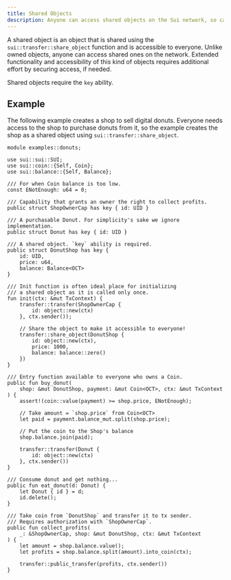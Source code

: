 ```yaml
---
title: Shared Objects
description: Anyone can access shared objects on the Sui network, so care must be taken to secure access, if needed.
---
```


A shared object is an object that is shared using the `sui::transfer::share_object` function and is accessible to everyone. Unlike owned objects, anyone can access shared ones on the network. Extended functionality and accessibility of this kind of objects requires additional effort by securing access, if needed.

Shared objects require the `key` ability.

## Example

The following example creates a shop to sell digital donuts. Everyone needs access to the shop to purchase donuts from it, so the example creates the shop as a shared object using `sui::transfer::share_object`.

```move
module examples::donuts;

use sui::sui::SUI;
use sui::coin::{Self, Coin};
use sui::balance::{Self, Balance};

/// For when Coin balance is too low.
const ENotEnough: u64 = 0;

/// Capability that grants an owner the right to collect profits.
public struct ShopOwnerCap has key { id: UID }

/// A purchasable Donut. For simplicity's sake we ignore implementation.
public struct Donut has key { id: UID }

/// A shared object. `key` ability is required.
public struct DonutShop has key {
    id: UID,
    price: u64,
    balance: Balance<OCT>
}

/// Init function is often ideal place for initializing
/// a shared object as it is called only once.
fun init(ctx: &mut TxContext) {
    transfer::transfer(ShopOwnerCap {
        id: object::new(ctx)
    }, ctx.sender());

    // Share the object to make it accessible to everyone!
    transfer::share_object(DonutShop {
        id: object::new(ctx),
        price: 1000,
        balance: balance::zero()
    })
}

/// Entry function available to everyone who owns a Coin.
public fun buy_donut(
    shop: &mut DonutShop, payment: &mut Coin<OCT>, ctx: &mut TxContext
) {
    assert!(coin::value(payment) >= shop.price, ENotEnough);

    // Take amount = `shop.price` from Coin<OCT>
    let paid = payment.balance_mut.split(shop.price);

    // Put the coin to the Shop's balance
    shop.balance.join(paid);

    transfer::transfer(Donut {
        id: object::new(ctx)
    }, ctx.sender())
}

/// Consume donut and get nothing...
public fun eat_donut(d: Donut) {
    let Donut { id } = d;
    id.delete();
}

/// Take coin from `DonutShop` and transfer it to tx sender.
/// Requires authorization with `ShopOwnerCap`.
public fun collect_profits(
    _: &ShopOwnerCap, shop: &mut DonutShop, ctx: &mut TxContext
) {
    let amount = shop.balance.value();
    let profits = shop.balance.split(amount).into_coin(ctx);

    transfer::public_transfer(profits, ctx.sender())
}
```
